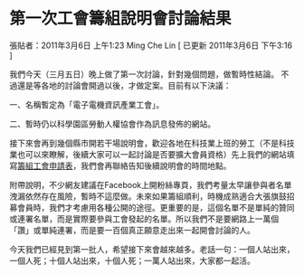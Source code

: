 # 第一次工會籌組說明會討論結果

張貼者：2011年3月6日 上午1:23 Ming Che Lin  [ 已更新 2011年3月6日 下午3:16 ]

我們今天（三月五日）晚上做了第一次討論，針對幾個問題，做暫時性結論。 不過還是等各地的討論會開過以後，才做定案。目前有以下決議： 

一、名稱暫定為「電子電機資訊產業工會」。

二、暫時仍以科學園區勞動人權協會作為訊息發佈的網站。  

接下來會再到幾個縣市開若干場說明會，歡迎各地在科技業上班的勞工（不是科技業也可以來瞭解，後續大家可以一起討論是否要擴大會員資格）先上我們的網站填寫[籌組工會申請表](https://tueeit.github.io/what-union-can-do-for-you?fbclid=IwAR2uB25GufvJG8IJAjgYpDghQ8vO86zUR0pOt4ShgpzKtzwPSx_t8qE2Ir8)，我們會再聯絡告知後續說明會的時間地點。  

附帶說明，不少網友建議在Facebook上開粉絲專頁，我們考量太早讓參與者名單洩漏依然存在風險，暫時不這麼做。未來如果籌組順利，時機成熟適合大張旗鼓招募會員時，我們才考慮用各種公開的途徑。更重要的是，這個名單不是單純的贊同或連署名單，而是實際要參與工會發起的名單。所以我們不是要網路上一萬個「讚」或單純連署，而是要一百個真正願意走出來一起開會討論的人。  

今天我們已經見到第一批人，希望接下來會越來越多。老話一句：一個人站出來，一個人死；十個人站出來，十個人死；一萬人站出來，大家都一起活。

